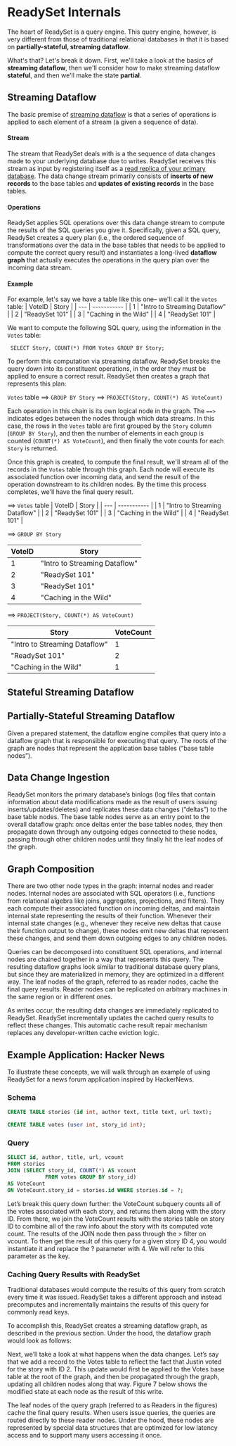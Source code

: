 # ReadySet Internals

The heart of ReadySet is a query engine. This query engine, however, is very different from those of 
traditional relational databases in that it is based on **partially-stateful, streaming dataflow**. 

What's that? Let's break it down. First, we'll take a look at the basics of **streaming dataflow**, then 
we'll consider how to make streaming dataflow **stateful**, and then we'll make the state **partial**. 

## Streaming Dataflow 
The basic premise of [streaming dataflow](https://en.wikipedia.org/wiki/Stream_processing) is that a series 
of operations is applied to each element of a stream (a given a sequence of data). 

#### Stream

The stream that ReadySet deals with is a the sequence of data changes made to your underlying database due to writes. 
ReadySet receives this stream as input by registering itself as a [read replica of your primary database](https://dev.mysql.com/doc/internals/en/replication.html). 
The data change stream primarily consists of **inserts of new records** to the base tables and **updates of 
existing records** in the base tables.  

#### Operations 

ReadySet applies SQL operations over this data change stream to compute the results of the SQL queries you give it. 
Specifically, given a SQL query, ReadySet creates a query plan (i.e., the ordered sequence of transformations over the data in 
the base tables that needs to be applied to compute the correct query result) and instantiates a long-lived **dataflow graph** that 
actually executes the operations in the query plan over the incoming data stream. 

#### Example 

For example, let's say we have a table like this one– we'll call it the `Votes` table:
| VoteID | Story |
| --- | ----------- |
| 1 | "Intro to Streaming Dataflow" |
| 2 | "ReadySet 101" |
| 3 | "Caching in the Wild" |
| 4 | "ReadySet 101" |

We want to compute the following SQL query, using the information in the `Votes` table: 

``` SELECT Story, COUNT(*) FROM Votes GROUP BY Story;```

To perform this computation via streaming dataflow, ReadySet breaks the query down into its constituent operations, 
in the order they must be applied to ensure a correct result. ReadySet then creates a graph that represents this plan: 

`Votes` table ==> `GROUP BY Story` ==> `PROJECT(Story, COUNT(*) AS VoteCount)` 

Each operation in this chain is its own logical node in the graph. The `==>` indicates edges between the nodes
through which data streams. In this case, the rows in the `Votes` table are first grouped by the `Story` column (`GROUP BY Story`), 
and then the number of elements in each group is counted (`COUNT(*) AS VoteCount`), and then finally the vote counts for each 
`Story` is returned.  

Once this graph is created, to compute the final result, we'll stream all of the records in the `Votes` table 
through this graph. Each node will execute its associated function over incoming data, and send the result of the
operation downstream to its children nodes. By the time this process completes, we'll have the final query result. 

==> `Votes` table 
| VoteID | Story |
| --- | ----------- |
| 1 | "Intro to Streaming Dataflow" |
| 2 | "ReadySet 101" |
| 3 | "Caching in the Wild" |
| 4 | "ReadySet 101" |

==> `GROUP BY Story` 

| VoteID | Story |
| --- | ----------- |
| 1 | "Intro to Streaming Dataflow" |
| 2 | "ReadySet 101" |
| 3 | "ReadySet 101" |
| 4 | "Caching in the Wild" |

==> `PROJECT(Story, COUNT(*) AS VoteCount)`

| Story | VoteCount |
| --- | ----------- |
| "Intro to Streaming Dataflow" | 1 |
| "ReadySet 101" | 2 |
| "Caching in the Wild" | 1 |

## Stateful Streaming Dataflow 



## Partially-Stateful Streaming Dataflow 

Given a prepared statement, the dataflow engine compiles 
that query into a dataflow graph that is responsible for executing that query. The roots of the graph are 
nodes that represent the application base tables (“base table nodes”). 

## Data Change Ingestion 
ReadySet monitors the primary database’s binlogs (log files that contain information about data modifications 
made as the result of users issuing inserts/updates/deletes) and replicates these data changes (“deltas”) to 
the base table nodes. The base table nodes serve as an entry point to the overall dataflow graph: once deltas 
enter the base tables nodes, they then propagate down through any outgoing edges connected to these nodes, passing 
through other children nodes until they finally hit the leaf nodes of the graph.

## Graph Composition 
There are two other node types in the graph: internal nodes and reader nodes. Internal nodes are associated with 
SQL operators (i.e., functions from relational algebra like joins, aggregates, projections, and filters). They each 
compute their associated function on incoming deltas, and maintain internal state representing the results of their 
function. Whenever their internal state changes (e.g., whenever they receive new deltas that cause their function 
output to change), these nodes emit new deltas that represent these changes, and send them down outgoing edges to 
any children nodes.

Queries can be decomposed into constituent SQL operations, and internal nodes are chained together in a way that 
represents this query. The resulting dataflow graphs look similar to traditional database query plans, but since 
they are materialized in memory, they are optimized in a different way. The leaf nodes of the graph, referred to as 
reader nodes, cache the final query results. Reader nodes can be replicated on arbitrary machines in the same region 
or in different ones.

As writes occur, the resulting data changes are immediately replicated to ReadySet. ReadySet incrementally updates the 
cached query results to reflect these changes. This automatic cache result repair mechanism replaces any developer-written 
cache eviction logic.

## Example Application: Hacker News
To illustrate these concepts, we will walk through an example of using ReadySet for a news forum application inspired 
by HackerNews.

### Schema 
```SQL
CREATE TABLE stories (id int, author text, title text, url text);
```
```SQL
CREATE TABLE votes (user int, story_id int);
```
### Query 
```SQL 
SELECT id, author, title, url, vcount
FROM stories
JOIN (SELECT story_id, COUNT(*) AS vcount 
            FROM votes GROUP BY story_id) 
AS VoteCount
ON VoteCount.story_id = stories.id WHERE stories.id = ?;
``` 
Let’s break this query down further: the VoteCount subquery counts all of the votes associated with each story, and 
returns them along with the story ID. From there, we join the VoteCount results with the stories table on story ID to 
combine all of the raw info about the story with its computed vote count. The results of the JOIN node then pass through 
the > filter on vcount. To then get the result of this query for a given story ID 4, you would instantiate it and replace 
the ? parameter with 4. We will refer to this parameter as the key.

### Caching Query Results with ReadySet 
Traditional databases would compute the results of this query from scratch every time it was issued. ReadySet takes a 
different approach and instead precomputes and incrementally maintains the results of this query for commonly read keys.

To accomplish this, ReadySet creates a streaming dataflow graph, as described in the previous section. Under the hood, the 
dataflow graph would look as follows:

Next, we’ll take a look at what happens when the data changes. Let’s say that we add a record to the Votes table to reflect 
the fact that Justin voted for the story with ID 2. This update would first be applied to the Votes base table at the root 
of the graph, and then be propagated through the graph, updating all children nodes along that way. Figure 7 below shows the 
modified state at each node as the result of this write.

The leaf nodes of the query graph (referred to as Readers in the figures) cache the final query results. When users issue queries, 
the queries are routed directly to these reader nodes. Under the hood, these nodes are represented by special data structures that 
are optimized for low latency access and to support many users accessing it once.